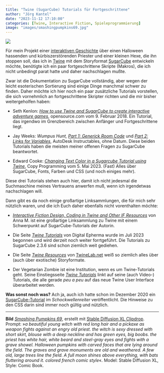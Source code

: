 ```yaml
---
title: "Twine (SugarCube) Tutorials für Fortgeschrittene"
author: "Jörg Kantel"
date: "2023-11-12 17:10:00"
categories: [Twine, Interactive Fiction, Spieleprogrammierung]
image: "images/smashingpumpkins69.jpg"
---
```


[![](images/smashingpumpkins69-b.jpg)](https://www.flickr.com/photos/schockwellenreiter/53320961515/)

Für mein Projekt einer [interaktiven Geschichte](https://kantel.github.io/posts/2023103102_halloween_twine/) über einen Halloween hassenden und kürbiszerstörenden Priester und einer kleinen Hexe, die ihn stoppen soll, das ich in [Twine](http://cognitiones.kantel-chaos-team.de/multimedia/spieleprogrammierung/twine2.html) mit dem Storyformat [SugarCube](https://www.motoslave.net/sugarcube/2/docs/) entwickeln möchte, benötigte ich ein paar fortgeschrittene Skripte (Makros), die ich nicht unbedingt parat hatte und daher nachschlagen mußte.

Zwar ist die Dokumentation zu SugarCube vollständig, aber wegen der leicht esoterischen Sortierung sind einige Dinge manchmal schwer zu finden. Daher möchte ich hier noch ein paar zusätzliche Tutorials vorstellen, die sich vornehmlich an fortgeschrittene Skripter richten und die mir bisher weitergeholfen haben:

- Seth Kenlon: *[How to use Twine and SugarCube to create interactive adventure games](https://opensource.com/article/18/2/twine-gaming)*, opensource.com vom 9. Februar 2018. Ein Tutorial, das irgendwo im Grenzbereich zwischen Anfänger und Fortgeschrittene liegt.

- Jay Weeks: *Wumpus Hunt, [Part 1: Generick Room Code](https://www.instructables.com/Generic-Rooms-in-Twine-With-Sugarcube/)* und *[Part 2: Links for Variables](https://www.instructables.com/Links-From-Variables-in-Twine-With-Sugarcube/)*, AutoDesk Instructables, ohne Datum. Diese beiden Tutorials haben die meisten meiner offenen Fragen zu SugarCube beantwortet.

- Edward Cooke: *[Changing Text Color in a Sugarcube Tutorial using Twine](https://copyprogramming.com/howto/twine-sugarcube-tutorial-change-text-color)*, Copy Programming vom 5. Mai 2023. (Fast) Alles über SugarCube, Fonts, Farben und CSS (und noch einiges mehr).

Diese drei Tutorials stehen auch hier, damit ich nicht jedesmal die Suchmaschine meines Vertrauens anwerfen muß, wenn ich irgendetwas nachschlagen will.

Dann gibt es da noch einige großartige Linksammlungen, die für mich sehr nützlich waren, und die ich Euch daher ebenfalls nicht vorenthalten möchte:

- *[Interactive Fiction Design, Coding in Twine and Other IF Resources](https://idrellegames.tumblr.com/post/664858800855089152/coding-in-twine-other-resources)* von  Anna M. ist eine großartige Linksammlung zu Twine mit einem Schwerpunkt auf SugarCube-Tutorials der Autorin.

- Die Seite *[Twine Tutorials](https://videlais.com/twine-tutorials/)* von Digital Epherma wurde im Juli 2023 begonnen und wird derzeit noch weiter forrtgeführt. Die Tutorials zu SugarCube 2.3.6 sind schon ziemlich weit gediehen.

- Die Seite *[Twine Resources](https://twinelab.net/twine-resources/#/?id=sugarcube-guides)* von [TwineLab.net](https://twinelab.net/) weiß so ziemlich alles über (auch über exotische) Storyformate.

- Der Vegetarian Zombie ist eine Institution, wenn es um Twine-Tutorials geht. Seine Einstiegsseite *[Twine Tutorials](https://www.learncreateplay.games/interactive-fiction-with-twine/)* linkt auf seine (auch Video-) Tutorials, die alle gerade *peu a peu* auf das neue Twine User Interface überarbeitet werden.

**Was sonst noch was?** Ach ja, auch ich hatte schon im Dezember 2020 ein [SugarCube-Tutorial](http://blog.schockwellenreiter.de/2020/12/2020122502.html) im *Schockwellenreiter* veröffentlicht. Die Hinweise zu den CSS darin sind immer noch gültig und nützlich.

---

**Bild** *[Smashing Pumpkins 69](https://www.flickr.com/photos/schockwellenreiter/53320961515/)*, erstellt mit [Stable Diffusion XL Clipdrop](https://clipdrop.co/stable-diffusion). Prompt: »*a beautiful young witch with red long hair and a pickaxe as weapon fights against an engry old priest. the witch is sexy dressed with short skirt, blouse with a deep neckline and has green eyes, big boobs. the priest has white hair, white beard and steel-gray eyes and fights with a grave showel. Halloween pumpkins with carved faces that are lying around the field. The graves and grave monuments are old and weathered. A few old, large trees line the field. A full moon shines above everything, with bats fluttering around it. colored french comic style*«. Model: Stable Diffusion XL, Style: Comic Book.